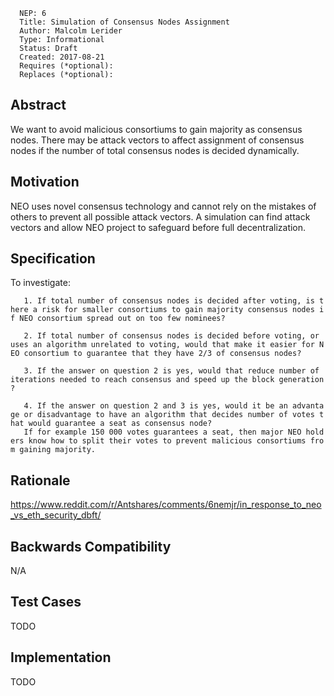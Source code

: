 <pre>
  NEP: 6
  Title: Simulation of Consensus Nodes Assignment
  Author: Malcolm Lerider
  Type: Informational
  Status: Draft
  Created: 2017-08-21
  Requires (*optional):
  Replaces (*optional):
</pre>

==Abstract==

We want to avoid malicious consortiums to gain majority as consensus nodes. There may be attack vectors to affect assignment of consensus nodes if the number of total consensus nodes is decided dynamically.

==Motivation==

NEO uses novel consensus technology and cannot rely on the mistakes of others to prevent all possible attack vectors. A simulation can find attack vectors and allow NEO project to safeguard before full decentralization.

==Specification==

To investigate:

    1. If total number of consensus nodes is decided after voting, is there a risk for smaller consortiums to gain majority consensus nodes if NEO consortium spread out on too few nominees?

    2. If total number of consensus nodes is decided before voting, or uses an algorithm unrelated to voting, would that make it easier for NEO consortium to guarantee that they have 2/3 of consensus nodes?

    3. If the answer on question 2 is yes, would that reduce number of iterations needed to reach consensus and speed up the block generation?

    4. If the answer on question 2 and 3 is yes, would it be an advantage or disadvantage to have an algorithm that decides number of votes that would guarantee a seat as consensus node?
    If for example 150 000 votes guarantees a seat, then major NEO holders know how to split their votes to prevent malicious consortiums from gaining majority.


==Rationale==

https://www.reddit.com/r/Antshares/comments/6nemjr/in_response_to_neo_vs_eth_security_dbft/


==Backwards Compatibility==

N/A

==Test Cases==

TODO

==Implementation==

TODO
